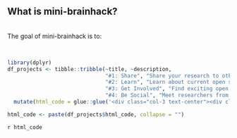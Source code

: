 <section id="about">
<div class="container">
<div class="row">
<div class="col-lg-12 mx-auto text-center">
<h2>What is mini-brainhack?</h2>

<br>The goal of mini-brainhack is to:

<br><div class="row">

```r
library(dplyr)
df_projects <- tibble::tribble(~title, ~description,
                               "#1: Share", "Share your research to other brainhack attendees",
                               "#2: Learn", "Learn about current open science practices and data",
                               "#3: Get Involved", "Find exciting open science projects that you would like to contribute to",
                               "#4: Be Social", "Meet researchers from a variety of backgrounds") %>%
  mutate(html_code = glue::glue('<div class="col-3 text-center"><div class="card border-black mb-3" style="max-width: 20rem;"><div class="card-header">{title}</div><div class="card-body"><p class="card-text">{description}</p></div></div></div>'))

html_code <- paste(df_projects$html_code, collapse = "")
```

`r html_code`

</div>
</div>
</div>
</div>
</section>